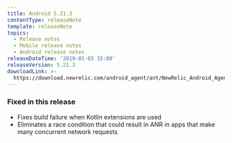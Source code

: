 ```yaml
---
title: Android 5.21.3
contentType: releaseNote
template: releaseNote
topics:
  - Release notes
  - Mobile release notes
  - Android release notes
releaseDateTime: '2019-01-03 15:00'
releaseVersion: 5.21.3
downloadLink: >-
  https://download.newrelic.com/android_agent/ant/NewRelic_Android_Agent_5.21.3.zip
---
```


### Fixed in this release

* Fixes build failure when Kotlin extensions are used
* Eliminates a race condition that could result in ANR in apps that make many concurrent network requests
